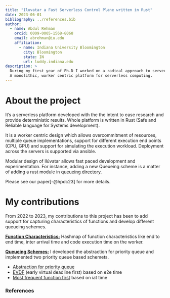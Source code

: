 ```yaml
---
title: "Iluvatar a Fast Serverless Control Plane written in Rust"
date: 2023-06-01
bibliography: ../references.bib
author:
  - name: Abdul Rehman 
    orcid: 0009-0005-1568-8068 
    email: abrehman@iu.edu 
    affiliation:
      - name: Indiana University Bloomington 
        city: Bloomington 
        state: IN 
        url: luddy.indiana.edu 
description: >
  During my first year of Ph.D I worked on a radical approach to serverless computing. 
  A monolithic, worker centric platform for serverless computing. 
---
```


# About the project {#page-ilu}
  
It's a serverless platform developed with the the intent to ease research and provide 
deterministic results. 
Whole platform is written in Rust (Safe and Reliable language for Systems development).

It is a worker centric design which allows overcommitment of resources, multiple queue implementations,
support for different execution end points (CPU, GPU) and support for simulating the execution workload. 
Deployment across the servers is supported via ansible. 

Modular design of Ilúvatar allows fast paced development and experimentation. For instance, 
adding a new Queueing scheme is a matter of adding a rust module in 
[queueing directory](https://github.com/abrehman94/iluvatar-faas/tree/master/src/Il%C3%BAvatar/iluvatar_worker_library/src/services/invocation/queueing).

Please see our paper[-@hpdc23] for more details. 

# My contributions 

From 2022 to 2023, my contributions to this project has been to add support for capturing characteristics of 
functions and develop different queueing schemes.  

**[Function Characteristics:](https://github.com/abrehman94/iluvatar-faas/blob/finescheduling/src/Il%C3%BAvatar/iluvatar_worker_library/src/utils/characteristics_map.rs)** 
Hashmap of function characteristics like end to end time, inter arrival time and code execution time on the worker. 

**[Queueing Schemes:](https://github.com/abrehman94/iluvatar-faas/tree/finescheduling/src/Il%C3%BAvatar/iluvatar_worker_library/src/services/invocation/queueing)**
I developed the abstraction for priority queue and implemented two priority queue based schemets. 
 
  * [Abstraction for priority queue](https://github.com/abrehman94/iluvatar-faas/blob/finescheduling/src/Il%C3%BAvatar/iluvatar_worker_library/src/services/invocation/queueing/minheap.rs)
  * [EVDF](https://github.com/abrehman94/iluvatar-faas/blob/finescheduling/src/Il%C3%BAvatar/iluvatar_worker_library/src/services/invocation/queueing/minheap_ed.rs) (early virtual deadline first) based on e2e time 
  * [Most frequent function first](https://github.com/abrehman94/iluvatar-faas/blob/finescheduling/src/Il%C3%BAvatar/iluvatar_worker_library/src/services/invocation/queueing/minheap_iat.rs) based on iat time

### References

::: {#refs}
:::







